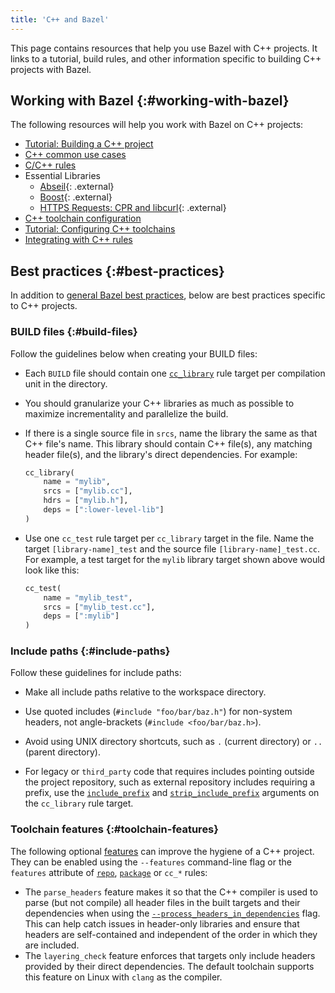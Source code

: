 ```yaml
---
title: 'C++ and Bazel'
---
```


This page contains resources that help you use Bazel with C++ projects. It links
to a tutorial, build rules, and other information specific to building C++
projects with Bazel.

## Working with Bazel {:#working-with-bazel}

The following resources will help you work with Bazel on C++ projects:

*  [Tutorial: Building a C++ project](/versions/7.5.0/start/cpp)
*  [C++ common use cases](/versions/7.5.0/tutorials/cpp-use-cases)
*  [C/C++ rules](/versions/7.5.0/reference/be/c-cpp)
*  Essential Libraries
   -  [Abseil](https://abseil.io/docs/cpp/quickstart){: .external}
   -  [Boost](https://github.com/nelhage/rules_boost){: .external}
   -  [HTTPS Requests: CPR and libcurl](https://github.com/hedronvision/bazel-make-cc-https-easy){: .external}
*  [C++ toolchain configuration](/versions/7.5.0/docs/cc-toolchain-config-reference)
*  [Tutorial: Configuring C++ toolchains](/versions/7.5.0/tutorials/ccp-toolchain-config)
*  [Integrating with C++ rules](/versions/7.5.0/configure/integrate-cpp)

## Best practices {:#best-practices}

In addition to [general Bazel best practices](/versions/7.5.0/configure/best-practices), below are
best practices specific to C++ projects.

### BUILD files {:#build-files}

Follow the guidelines below when creating your BUILD files:

*  Each `BUILD` file should contain one [`cc_library`](/versions/7.5.0/reference/be/c-cpp#cc_library)
   rule target per compilation unit in the directory.

*  You should granularize your C++ libraries as much as
   possible to maximize incrementality and parallelize the build.

*  If there is a single source file in `srcs`, name the library the same as
   that C++ file's name. This library should contain C++ file(s), any matching
   header file(s), and the library's direct dependencies. For example:

   ```python
   cc_library(
       name = "mylib",
       srcs = ["mylib.cc"],
       hdrs = ["mylib.h"],
       deps = [":lower-level-lib"]
   )
   ```

*  Use one `cc_test` rule target per `cc_library` target in the file. Name the
   target `[library-name]_test` and the source file `[library-name]_test.cc`.
   For example, a test target for the `mylib` library target shown above would
   look like this:

   ```python
   cc_test(
       name = "mylib_test",
       srcs = ["mylib_test.cc"],
       deps = [":mylib"]
   )
   ```

### Include paths {:#include-paths}

Follow these guidelines for include paths:

*  Make all include paths relative to the workspace directory.

*  Use quoted includes (`#include "foo/bar/baz.h"`) for non-system headers, not
   angle-brackets (`#include <foo/bar/baz.h>`).

*  Avoid using UNIX directory shortcuts, such as `.` (current directory) or `..`
   (parent directory).

*  For legacy or `third_party` code that requires includes pointing outside the
   project repository, such as external repository includes requiring a prefix,
   use the [`include_prefix`](/versions/7.5.0/reference/be/c-cpp#cc_library.include_prefix) and
   [`strip_include_prefix`](/versions/7.5.0/reference/be/c-cpp#cc_library.strip_include_prefix)
   arguments on the `cc_library` rule target.

### Toolchain features {:#toolchain-features}

The following optional [features](/versions/7.5.0/docs/cc-toolchain-config-reference#features)
can improve the hygiene of a C++ project. They can be enabled using the
`--features` command-line flag or the `features` attribute of
[`repo`](/versions/7.5.0/external/overview#repo.bazel),
[`package`](/versions/7.5.0/reference/be/functions#package) or `cc_*` rules:

* The `parse_headers` feature makes it so that the C++ compiler is used to parse
  (but not compile) all header files in the built targets and their dependencies
  when using the
  [`--process_headers_in_dependencies`](/versions/7.5.0/reference/command-line-reference#flag--process_headers_in_dependencies)
  flag. This can help catch issues in header-only libraries and ensure that
  headers are self-contained and independent of the order in which they are
  included.
* The `layering_check` feature enforces that targets only include headers
  provided by their direct dependencies. The default toolchain supports this
  feature on Linux with `clang` as the compiler.
